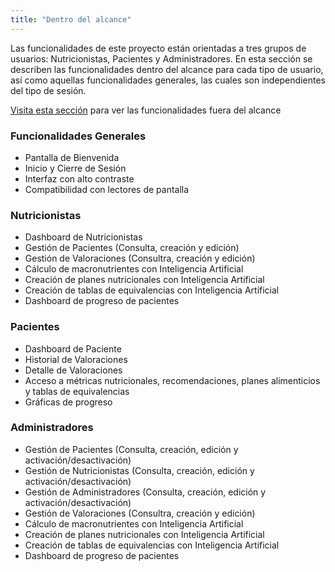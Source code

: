 ```yaml
---
title: "Dentro del alcance"
---
```


Las funcionalidades de este proyecto están orientadas a tres grupos de usuarios: Nutricionistas, Pacientes y Administradores. En esta sección se describen las funcionalidades dentro del alcance para cada tipo de usuario, así como aquellas funcionalidades generales, las cuales son independientes del tipo de sesión.

[Visita esta sección](out.qmd) para ver las funcionalidades fuera del alcance

### Funcionalidades Generales

- Pantalla de Bienvenida
- Inicio y Cierre de Sesión
- Interfaz con alto contraste
- Compatibilidad con lectores de pantalla

### Nutricionistas

- Dashboard de Nutricionistas
- Gestión de Pacientes (Consulta, creación y edición)
- Gestión de Valoraciones (Consultra, creación y edición)
- Cálculo de macronutrientes con Inteligencia Artificial
- Creación de planes nutricionales con Inteligencia Artificial
- Creación de tablas de equivalencias con Inteligencia Artificial
- Dashboard de progreso de pacientes

### Pacientes

- Dashboard de Paciente
- Historial de Valoraciones
- Detalle de Valoraciones
- Acceso a métricas nutricionales, recomendaciones, planes alimenticios y tablas de equivalencias
- Gráficas de progreso

### Administradores

- Gestión de Pacientes (Consulta, creación, edición y activación/desactivación)
- Gestión de Nutricionistas (Consulta, creación, edición y activación/desactivación)
- Gestión de Administradores (Consulta, creación, edición y activación/desactivación)
- Gestión de Valoraciones (Consultra, creación y edición)
- Cálculo de macronutrientes con Inteligencia Artificial
- Creación de planes nutricionales con Inteligencia Artificial
- Creación de tablas de equivalencias con Inteligencia Artificial
- Dashboard de progreso de pacientes
